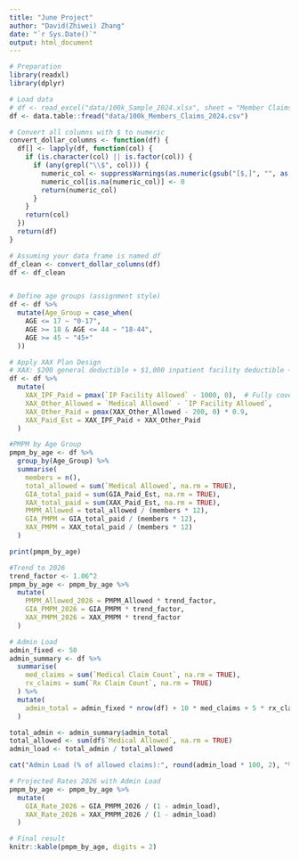 ```yaml
---
title: "June Project"
author: "David(Zhiwei) Zhang"
date: "`r Sys.Date()`"
output: html_document
---
```



```r
# Preparation
library(readxl)
library(dplyr)
```

```r
# Load data
# df <- read_excel("data/100k_Sample_2024.xlsx", sheet = "Member Claims Summary")
df <- data.table::fread("data/100k_Members_Claims_2024.csv")

# Convert all columns with $ to numeric
convert_dollar_columns <- function(df) {
  df[] <- lapply(df, function(col) {
    if (is.character(col) || is.factor(col)) {
      if (any(grepl("\\$", col))) {
        numeric_col <- suppressWarnings(as.numeric(gsub("[$,]", "", as.character(col))))
        numeric_col[is.na(numeric_col)] <- 0
        return(numeric_col)
      }
    }
    return(col)
  })
  return(df)
}

# Assuming your data frame is named df
df_clean <- convert_dollar_columns(df)
df <- df_clean


# Define age groups (assignment style)
df <- df %>%
  mutate(Age_Group = case_when(
    AGE <= 17 ~ "0-17",
    AGE >= 18 & AGE <= 44 ~ "18-44",
    AGE >= 45 ~ "45+"
  ))
```


```r
# Apply XAX Plan Design
# XAX: $200 general deductible + $1,000 inpatient facility deductible + 10% coinsurance
df <- df %>%
  mutate(
    XAX_IPF_Paid = pmax(`IP Facility Allowed` - 1000, 0),  # Fully covered after $1,000 deductible
    XAX_Other_Allowed = `Medical Allowed` - `IP Facility Allowed`,
    XAX_Other_Paid = pmax(XAX_Other_Allowed - 200, 0) * 0.9,
    XAX_Paid_Est = XAX_IPF_Paid + XAX_Other_Paid
  )
```


```r
#PMPM by Age Group
pmpm_by_age <- df %>%
  group_by(Age_Group) %>%
  summarise(
    members = n(),
    total_allowed = sum(`Medical Allowed`, na.rm = TRUE),
    GIA_total_paid = sum(GIA_Paid_Est, na.rm = TRUE),
    XAX_total_paid = sum(XAX_Paid_Est, na.rm = TRUE),
    PMPM_Allowed = total_allowed / (members * 12),
    GIA_PMPM = GIA_total_paid / (members * 12),
    XAX_PMPM = XAX_total_paid / (members * 12)
  )

print(pmpm_by_age)
```


```r
#Trend to 2026
trend_factor <- 1.06^2
pmpm_by_age <- pmpm_by_age %>%
  mutate(
    PMPM_Allowed_2026 = PMPM_Allowed * trend_factor,
    GIA_PMPM_2026 = GIA_PMPM * trend_factor,
    XAX_PMPM_2026 = XAX_PMPM * trend_factor
  )
```


```r
# Admin Load
admin_fixed <- 50
admin_summary <- df %>%
  summarise(
    med_claims = sum(`Medical Claim Count`, na.rm = TRUE),
    rx_claims = sum(`Rx Claim Count`, na.rm = TRUE)
  ) %>%
  mutate(
    admin_total = admin_fixed * nrow(df) + 10 * med_claims + 5 * rx_claims
  )

total_admin <- admin_summary$admin_total
total_allowed <- sum(df$`Medical Allowed`, na.rm = TRUE)
admin_load <- total_admin / total_allowed

cat("Admin Load (% of allowed claims):", round(admin_load * 100, 2), "%\n")
```


```r
# Projected Rates 2026 with Admin Load
pmpm_by_age <- pmpm_by_age %>%
  mutate(
    GIA_Rate_2026 = GIA_PMPM_2026 / (1 - admin_load),
    XAX_Rate_2026 = XAX_PMPM_2026 / (1 - admin_load)
  )

# Final result
knitr::kable(pmpm_by_age, digits = 2)
```

